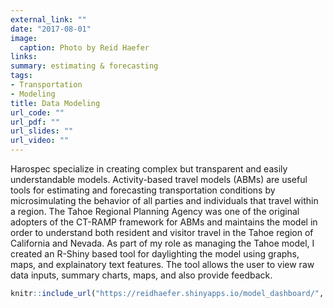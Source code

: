 ```yaml
---
external_link: ""
date: "2017-08-01"
image:
  caption: Photo by Reid Haefer
links:
summary: estimating & forecasting
tags:
- Transportation
- Modeling
title: Data Modeling
url_code: ""
url_pdf: ""
url_slides: ""
url_video: ""
---
```


Harospec specialize in creating complex but transparent and easily understandable models. Activity-based travel models (ABMs) are useful tools for estimating and forecasting transportation conditions by microsimulating the behavior of all parties and individuals that travel within a region. The Tahoe Regional Planning Agency was one of the original adopters of the CT-RAMP framework for ABMs and maintains the model in order to understand both resident and visitor travel in the Tahoe region of California and Nevada. As part of my role as managing the Tahoe model, I created an R-Shiny based tool for daylighting the model using graphs, maps, and explainatory text features. The tool allows the user to view raw data inputs, summary charts, maps, and also provide feedback.


```r
knitr::include_url("https://reidhaefer.shinyapps.io/model_dashboard/", height="800px")
```
